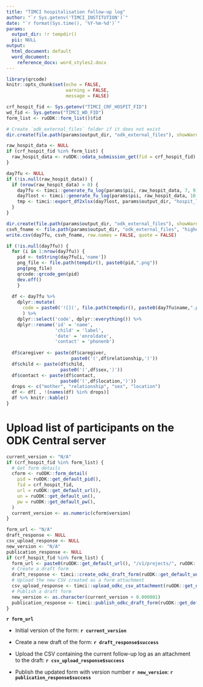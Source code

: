 ```yaml
---
title: "TIMCI hospitalisation follow-up log"
author: "`r Sys.getenv('TIMCI_INSTITUTION')`"
date: "`r format(Sys.time(), '%Y-%m-%d')`"
params:
  output_dir: !r tempdir()
  pii: NULL
output:
  html_document: default
  word_document:
    reference_docx: word_styles2.docx
---
```


```r
library(qrcode)
knitr::opts_chunk$set(echo = FALSE,
                      warning = FALSE,
                      message = FALSE)
```

```r
crf_hospit_fid <- Sys.getenv("TIMCI_CRF_HOSPIT_FID")
wd_fid <- Sys.getenv("TIMCI_WD_FID")
form_list <- ruODK::form_list()$fid
```

```r
# Create `odk_external_files` folder if it does not exist
dir.create(file.path(params$output_dir, "odk_external_files"), showWarnings = FALSE)

raw_hospit_data <- NULL
if (crf_hospit_fid %in% form_list) {
  raw_hospit_data <- ruODK::odata_submission_get(fid = crf_hospit_fid)
}
```

```r
day7fu <- NULL
if (!is.null(raw_hospit_data)) {
  if (nrow(raw_hospit_data) > 0) {
    day7fu <- timci::generate_fu_log(params$pii, raw_hospit_data, 7, 9)
    day7lost <- timci::generate_fu_log(params$pii, raw_hospit_data, 10, 2000)
    tmp <- timci::export_df2xlsx(day7lost, params$output_dir, "hospit_lost_to_followup")
  }
}
```

```r
dir.create(file.path(params$output_dir, "odk_external_files"), showWarnings = FALSE)
csvh_fname <- file.path(params$output_dir, "odk_external_files", "higher_level_visits.csv")
write.csv(day7fu, csvh_fname, row.names = FALSE, quote = FALSE)
```

```r
if (!is.null(day7fu)) {
  for (i in 1:nrow(day7fu)) {
    pid <- toString(day7fu[i,'name'])
    png_file <- file.path(tempdir(), paste0(pid,".png"))
    png(png_file)
    qrcode::qrcode_gen(pid)
    dev.off()
    }
  
  df <- day7fu %>%
    dplyr::mutate(
      code = paste0('![](', file.path(tempdir(), paste0(day7fu$name,".png")), ')', '{width=0.75in}')
      ) %>%
    dplyr::select('code', dplyr::everything()) %>%
    dplyr::rename('id' = 'name',
                  'child' = 'label',
                  'date' = 'enroldate',
                  'contact' = 'phonenb')
  
  df$caregiver <- paste(df$caregiver,
                        paste0('(',df$relationship,')'))
  df$child <- paste(df$child,
                    paste0('(',df$sex,')'))
  df$contact <- paste(df$contact,
                    paste0('(',df$location,')'))
  drops <- c("mother", "relationship", "sex", "location")
  df <- df[ , !(names(df) %in% drops)]
  df %>% knitr::kable()
}
```

# Upload list of participants on the ODK Central server

```r
current_version <- "N/A"
if (crf_hospit_fid %in% form_list) {
  # Get form details
  cform <- ruODK::form_detail(
    pid = ruODK::get_default_pid(),
    fid = crf_hospit_fid,
    url = ruODK::get_default_url(),
    un = ruODK::get_default_un(),
    pw = ruODK::get_default_pw(),
  )
  current_version <- as.numeric(cform$version)
}
```

```r
form_url <- "N/A"
draft_response <- NULL
csv_upload_response <- NULL
new_version <- "N/A"
publication_response <- NULL
if (crf_hospit_fid %in% form_list) {
  form_url <- paste0(ruODK::get_default_url(), "/v1/projects/", ruODK::get_default_pid(), "/forms/", crf_hospit_fid)
  # Create a draft form
  draft_response <- timci::create_odkc_draft_form(ruODK::get_default_un(), ruODK::get_default_pw(), form_url)
  # Upload the new CSV created as a form attachment
  csv_upload_response <- timci::upload_odkc_csv_attachment(ruODK::get_default_un(), ruODK::get_default_pw(), form_url, csvh_fname)
  # Publish a draft form
  new_version <- as.character(current_version + 0.000001)
  publication_response <- timci::publish_odkc_draft_form(ruODK::get_default_un(), ruODK::get_default_pw(), form_url, new_version)
}
```

**`r form_url`**

* Initial version of the form: **`r current_version`**

* Create a new draft of the form: **`r draft_response$success`**

* Upload the CSV containing the current follow-up log as an attachment to the draft: **`r csv_upload_response$success`**

* Publish the updated form with version number **`r new_version`**: **`r publication_response$success`**
